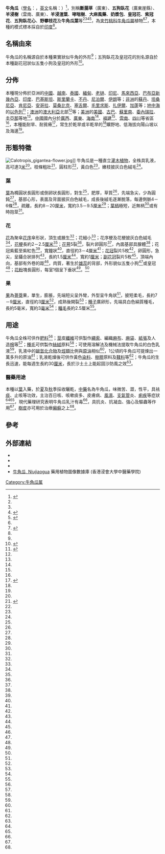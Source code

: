 {{noteTA
|1=zh-hans:厘米;zh-hk:厘米;zh-tw:公分;
|2=zh-hans:毫米;zh-hk:毫米;zh-tw:公釐;
}}
{{Speciesbox
| name = 牛角瓜
| status = 
| status_system = 
| image = Starr_010309-0517_Calotropis_gigantea.jpg
| genus = Calotropis
| species = gigantea
| authority = (L.) W. T. Aiton<ref name="ars">{{cite encyclopedia | encyclopedia=美國種質資源信息網路 | publisher=美國農業部 | title=Calotropis gigantea (L.) W. T. Aiton | volume= | pages= | url=http://www.ars-grin.gov/cgi-bin/npgs/html/taxon.pl?8652 | access-date=2011-11-06 | archive-date=2004-11-18 | archive-url=https://web.archive.org/web/20041118123548/http://www.ars-grin.gov/cgi-bin/npgs/html/taxon.pl?8652 | dead-url=no }}</ref>
| synonyms = 
* ''Asclepias gigantea '' <small> L.</small>
* ''Calotropis gigantiea'' <small>  (L.) R. Br. ex Schult.</small> 
* ''Madorius giganteus '' <small> (L.) Kuntze</small> 
* ''Periploca cochinchinensis'' <small>  Lour.</small> 
* ''Streptocaulon cochinchinense '' <small> (Lour.) G. Don</small><ref>{{cite encyclopedia | encyclopedia=The Plant List | title=Calotropis gigantea (L.) Dryand. | url=http://www.theplantlist.org/tpl/record/kew-2693661 | access-date=2011-11-06 | archive-date=2020-12-03 | archive-url=https://web.archive.org/web/20201203044248/http://www.theplantlist.org/tpl/record/kew-2693661 | dead-url=no }}</ref><ref name="自然標本館">{{cite encyclopedia | encyclopedia=中國自然標本館 NM 物種信息卡  | title= Calotropis gigantea (Linn.) Dry. ex Ait. f.  牛角瓜  |url=http://www.nature-museum.net/Album/31495.spid}}</ref>
}}

'''牛角瓜'''（[[學名|學名]]：''{{lang|la|Calotropis gigantea}}''，[[英文|英文]]名稱：''{{lang|en|Akund Calotrope、Bowstring Hemp、Crownplant、Madar、Mudar}}''）<ref name="浸大">{{cite encyclopedia| encyclopedia=香港浸會大學中醫藥學院藥用植物圖像數據庫| title=牛角瓜 Niujiaogua| url=http://libproject.hkbu.edu.hk/was40/detail?record=1&channelid=1288&searchword=%28parent_chi%3D%60%E7%89%9B%E8%A7%92%E7%93%9C%E5%B1%AC%60%29+&extension=all&sortfield=%2Bname_formal_latin_sort| access-date=2011-11-06| archive-date=2019-03-06| archive-url=https://web.archive.org/web/20190306235240/http://libproject.hkbu.edu.hk/was40/detail?record=1&channelid=1288&searchword=%28parent_chi%3D%60%E7%89%9B%E8%A7%92%E7%93%9C%E5%B1%AC%60%29+&extension=all&sortfield=%2Bname_formal_latin_sort| dead-url=no}}</ref>，別稱'''斷腸草'''（廣東）、'''五狗臥花'''（廣東崖縣）、'''羊浸樹'''（雲南、廣東）、'''羊浸渣葉'''、'''哮喘樹'''、'''大麻風藥'''、'''奶漿包'''、'''皇冠花'''、'''紫冠花'''、'''五狗臥花心'''、'''野攀枝花'''及'''牛角瓜葉'''等<ref name="自然標本館"/><ref name="浸大"/><ref name="中國">{{cite encyclopedia| title=牛角瓜| encyclopedia=中國植物誌| volume=63| pages=384-386| url=http://v2.cvh.org.cn/zhiwuzhi/page/63/384.pdf}}{{dead link|date=2018年3月 |bot=InternetArchiveBot |fix-attempted=yes }}</ref><ref name="中國科學院">{{cite web | url=http://big5.cas.cn/kxcb/kpwz/201105/t20110507_3128798.shtml | title=牛角瓜 | publisher=中國科學院 | access-date=2011-11-06 | archive-url=https://web.archive.org/web/20160304081139/http://big5.cas.cn/kxcb/kpwz/201105/t20110507_3128798.shtml | archive-date=2016-03-04 | dead-url=yes }}</ref>，為[[夹竹桃科|夹竹桃科]][[牛角瓜屬|牛角瓜屬]]植物<ref name="浸大"/><ref name="中國生物">{{cite encyclopedia | encyclopedia=中國生物物種名錄2009版 | title=Calotropis gigantea (L.) W. T. Aiton | url=http://data.sp2000.cn/2009_cnnode_c/show_species_details.php?record_id=a15fb7f4-2955-4557-8043-1e9204b79a7a }}{{dead link|date=2018年3月 |bot=InternetArchiveBot |fix-attempted=yes }}</ref>，本種的模式標本採自於[[印度|印度]]<ref name="中國"/>。

==名稱由來==
牛角瓜的名稱源自於本種果實狀似牛角的外形<ref name="中國科學院"/>；五狗臥花及皇冠花的別名源自於本種副花冠狀似五隻小狗及皇冠的外形<ref name="廈門">{{cite web| url=http://www.xiamenbg.com/Pic1Details.aspx?id=217| title=五狗臥花心——牛角果| publisher=廈門園林植物園，本園名花名樹}}{{dead link|date=2018年3月 |bot=InternetArchiveBot |fix-attempted=yes }}</ref>。

==分佈==
本種現分佈於亞洲的[[中國|中國]]、[[越南|越南]]、[[泰國|泰國]]、[[緬甸|緬甸]]、[[老撾|老撾]]、[[印尼|印尼]]、[[馬來西亞|馬來西亞]]、[[巴布亞新幾內亞|巴布亞新幾內亞]]、[[印度|印度]]、[[巴基斯坦|巴基斯坦]]、[[斯里蘭卡|斯里蘭卡]]、[[不丹|不丹]]、[[尼泊爾|尼泊爾]]、[[伊朗|伊朗]]等；[[非洲|非洲]]的[[蘇丹|蘇丹]]、[[坦桑尼亞|坦桑尼亞]]、[[肯尼亞|肯尼亞]]、[[安哥拉|安哥拉]]、[[莫桑比克|莫桑比克]]、[[塞舌爾|塞舌爾]]、[[毛里求斯|毛里求斯]]、[[扎伊爾|扎伊爾]]、[[加蓬|加蓬]]等；[[地中海|地中海]]的[[以色列|以色列]]<ref name="海南">{{cite web| url=http://www.hainan.gov.cn/data/news/2009/07/80824/| title=狗仔花| publisher=海南省人民政府，海南風土人情| deadurl=yes| archiveurl=https://web.archive.org/web/20110620055942/http://hainan.gov.cn/data/news/2009/07/80824/| archivedate=2011-06-20}}</ref>；[[澳洲|澳洲]]的[[澳大利亞|澳大利亞]]北部<ref name="海南"/>等；[[美洲|美洲]]的[[美國|美國]]、[[古巴|古巴]]、[[蘇里南|蘇里南]]、[[委內瑞拉|委內瑞拉]]、[[圭亞那|圭亞那]]等地<ref name="ars"/>。[[中國|中國]]國內分於[[廣西|廣西]]、[[廣東|廣東]]、[[海南|海南]]<ref name="浸大"/>、[[福建|福建]]<ref name="福建"/>、[[雲南|雲南]]、[[四川|四川]]等省區<ref name="中國生物"/>，本種能耐旱、耐貧瘠<ref name="海南熱帶">{{cite web | url=http://www.greentimes.com/green/news/stwh/ryzr/content/2009-06/26/content_52299.htm | title=海南熱帶植物拾趣 | publisher=中國林業新聞網 }}{{Dead link|date=2018年11月 |bot=InternetArchiveBot |fix-attempted=yes }}</ref>，常生於乾旱或半乾旱的<ref name="海南"/>曠野地、低海拔向陽山坡以及海邊<ref name="浸大"/>。

==形態特徵==
[[File:Calotropis_gigantea-flower.jpg|thumb]]]]
牛角瓜是一種直立[[灌木|灌木]][[植物|植物]]，全株具乳液，高可達3[[米_(單位)|米]]<ref name="中國"/>。枝條粗壯<ref name="福建">{{cite encyclopedia| title=牛角瓜| encyclopedia=福建植物誌| volume=4| pages=452-453| url=http://v2.cvh.org.cn/difangzhi/fujian/page/4/452.pdf}}{{dead link|date=2018年3月 |bot=InternetArchiveBot |fix-attempted=yes }}</ref>，圓柱形<ref name="中國科學院"/>，黃白色<ref name="中國"/>，嫩枝披灰白色絨毛<ref name="福建"/>。

===葉===
[[葉|葉]]為橢圓狀長圓形或倒卵狀長圓形，對生<ref name="浸大"/>，肥厚，草質<ref name="福建"/>，先端急尖，少為圓鈍<ref name="福建"/>，基部心形，表面及背面披灰白色絨毛，成長後絨毛逐漸脫落，每邊側脈4－6條<ref name="福建"/>，疏離，長約8－20[[厘米|厘米]]，寬約3.5－9.5[[厘米|厘米]]<ref name="中國"/>；[[葉柄|葉柄]]極短，近無柄<ref name="中國科學院"/>或有時抱莖<ref name="中國"/>。

===花===
[[花|花]]為聚傘[[花序|花序]]傘形狀，頂生或腋生<ref name="福建"/>；花細小<ref name="中國科學院"/>；花序梗及花梗披灰白色絨毛<ref name="福建"/>，[[花梗|花梗]]長約2－2.5[[厘米|厘米]]<ref name="中國"/>；[[花萼|花萼]]5裂<ref name="浸大"/>，裂片卵圓形<ref name="福建"/>，內面基部具腺體<ref name="浸大"/>；花冠紫藍至紫紅色<ref name="福建"/>，寬鐘狀<ref name="浸大"/>，直徑約3－4[[厘米|厘米]]<ref name="福建"/>；[[花冠|花冠]]裂片5枚<ref name="浸大"/>，卵圓形，急尖，呈鑷合狀排列<ref name="浸大"/>，長約1.5[[厘米|厘米]]<ref name="福建"/>，寬約1[[厘米|厘米]]；[[副花冠|副花冠]]裂片5枚<ref name="浸大"/>，頂端內向，基部有外卷的距<ref name="福建"/>，肉質，著生於[[雄蕊|雄蕊]]的背部，外形貌似五隻小狗<ref name="中國科學院"/>或皇冠<ref name="海南熱帶"/>；[[花粉|花粉]]塊長圓形，每室1個呈下垂狀<ref name="福建"/>。<ref name="中國"/>

===果===
[[果|果]]為[[蓇葖|蓇葖]]果，單生，膨脹，先端短尖呈外彎，外型呈牛角狀<ref name="中國科學院"/>，披短柔毛，長約7－9[[厘米|厘米]]，直徑約3[[厘米|厘米]]<ref name="福建"/>，成熟後開裂<ref name="廈門"/>；[[種子|種子]]廣卵形，先端具白色絹質種毛，長約5毫米，寬約3[[毫米|毫米]]<ref name="中國"/>；[[種毛|種毛]]長約2.5厘米<ref name="福建"/>。

==用途==
牛角瓜全株可供作[[肥料|肥料]]<ref name="中國"/>；[[莖|莖]]皮[[纖維|纖維]]可供製作[[繩索|繩索]]、編織[[麻布|麻布]]、[[麻袋|麻袋]]、[[紙張|紙張]]及人造[[棉|棉]]等<ref name="中國"/>；[[種毛|種毛]]可供製作[[絲絨|絲絨]]原料<ref name="中國"/>；可使用溶解法及機械法提取牛角瓜的白色乳液<ref name="海南"/>，乳液中的[[碳氫化合物|碳氫化合物]]及[[烴類|烴類]]比例與[[原油|原油]]相似<ref name="中國科學院"/>，1公頃的牛角瓜可提煉出一萬多升的原油<ref name="海南"/>；乳液乾燥後可供作黃色[[染料|染料]]、[[樹膠|樹膠]]原料及[[鞣料|鞣料]]等<ref name="中國"/>；牛角瓜的生長迅速，能每週生長約30[[厘米|厘米]]，長於沙土土上能起固沙防風之效<ref name="海南"/>。

===醫藥用途===
本種以[[葉|葉]]入藥，於[[夏|夏]]及[[秋|秋]]季採收曬乾，[[中藥|中藥]]名為牛角瓜，味微苦、澀，性平，具袪[[痰|痰]]、止咳等功效，主治百日咳、咳嗽痰多、皮膚病、[[風濕|風濕]]、[[支氣管|支氣管]]炎、[[痢疾|痢疾]]等症狀<ref name="浸大"/><ref name="中國"/>，現代藥理研究表明牛角瓜乳汁有毒<ref name="中國"/>，具抗炎、抗凝血、強心及驅蟲等作用<ref name="浸大"/>，[[樹皮|樹皮]]亦可用於治療[[癩癣|癩癣]]之上<ref name="中國"/>。

==參考==
{{reflist|2}}

==外部連結==
{{refbegin|2}}
* {{zh-hans}}{{cite web | url= http://www.zhiwutong.com/latin/Asclepiadaceae/Calotropis-gigantea-Linn-W-T-Aiton.htm | title= 牛角瓜 | publisher= 植物通 | accessdate= November 6, 2011 | archive-date= 2021-01-24 | archive-url= https://web.archive.org/web/20210124053104/http://www.zhiwutong.com/latin/Asclepiadaceae/Calotropis-gigantea-Linn-W-T-Aiton.htm | dead-url= no }}
* {{zh-hans}}{{cite web | url= http://www.plantphoto.cn/tu.aspx?id=31765 | title= 牛角瓜 | publisher=中國植物圖像庫 |accessdate=November 6, 2011}}
* {{zh-hans}}{{cite web | url= http://www.nature-museum.net/album/ShowSpAlbum.aspx?spid=31495 | title= 牛角瓜 Calotropis gigantea  | publisher=中國自然標本館 物種相冊 |accessdate=November 6, 2011}}
* [http://libproject.hkbu.edu.hk/was40/detail?lang=ch&channelid=1288&searchword=herb_id=D00730 牛角瓜, Niujiaogua] {{Wayback|url=http://libproject.hkbu.edu.hk/was40/detail?lang=ch&channelid=1288&searchword=herb_id=D00730 |date=20160304092952 }} 藥用植物圖像數據庫 (香港浸會大學中醫藥學院) {{zh-hant}}{{en}}

{{commons-inline|Calotropis gigantea|牛角瓜}}
{{wikispecies-inline|Calotropis gigantea|牛角瓜}}
{{refend}}
{{Taxonbar|from=Q525166}}

[[Category:牛角瓜属|Category:牛角瓜属]]